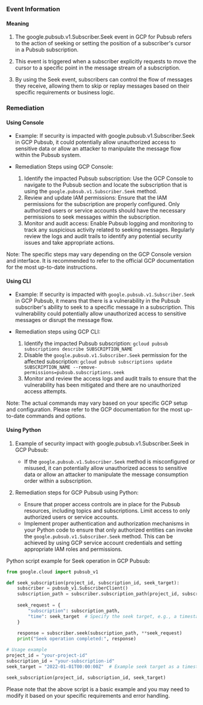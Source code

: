 
### Event Information

#### Meaning

1. The google.pubsub.v1.Subscriber.Seek event in GCP for Pubsub refers to the action of seeking or setting the position of a subscriber's cursor in a Pubsub subscription.

2. This event is triggered when a subscriber explicitly requests to move the cursor to a specific point in the message stream of a subscription.

3. By using the Seek event, subscribers can control the flow of messages they receive, allowing them to skip or replay messages based on their specific requirements or business logic.

### Remediation

#### Using Console

- Example: If security is impacted with google.pubsub.v1.Subscriber.Seek in GCP Pubsub, it could potentially allow unauthorized access to sensitive data or allow an attacker to manipulate the message flow within the Pubsub system.

- Remediation Steps using GCP Console:
  1. Identify the impacted Pubsub subscription: Use the GCP Console to navigate to the Pubsub section and locate the subscription that is using the `google.pubsub.v1.Subscriber.Seek` method.
  2. Review and update IAM permissions: Ensure that the IAM permissions for the subscription are properly configured. Only authorized users or service accounts should have the necessary permissions to seek messages within the subscription.
  3. Monitor and audit access: Enable Pubsub logging and monitoring to track any suspicious activity related to seeking messages. Regularly review the logs and audit trails to identify any potential security issues and take appropriate actions.

Note: The specific steps may vary depending on the GCP Console version and interface. It is recommended to refer to the official GCP documentation for the most up-to-date instructions.

#### Using CLI

- Example: If security is impacted with `google.pubsub.v1.Subscriber.Seek` in GCP Pubsub, it means that there is a vulnerability in the Pubsub subscriber's ability to seek to a specific message in a subscription. This vulnerability could potentially allow unauthorized access to sensitive messages or disrupt the message flow.

- Remediation steps using GCP CLI:
  1. Identify the impacted Pubsub subscription: `gcloud pubsub subscriptions describe SUBSCRIPTION_NAME`
  2. Disable the `google.pubsub.v1.Subscriber.Seek` permission for the affected subscription: `gcloud pubsub subscriptions update SUBSCRIPTION_NAME --remove-permissions=pubsub.subscriptions.seek`
  3. Monitor and review the access logs and audit trails to ensure that the vulnerability has been mitigated and there are no unauthorized access attempts.

Note: The actual commands may vary based on your specific GCP setup and configuration. Please refer to the GCP documentation for the most up-to-date commands and options.

#### Using Python

1. Example of security impact with google.pubsub.v1.Subscriber.Seek in GCP Pubsub:
   - If the `google.pubsub.v1.Subscriber.Seek` method is misconfigured or misused, it can potentially allow unauthorized access to sensitive data or allow an attacker to manipulate the message consumption order within a subscription.

2. Remediation steps for GCP Pubsub using Python:
   - Ensure that proper access controls are in place for the Pubsub resources, including topics and subscriptions. Limit access to only authorized users or service accounts.
   - Implement proper authentication and authorization mechanisms in your Python code to ensure that only authorized entities can invoke the `google.pubsub.v1.Subscriber.Seek` method. This can be achieved by using GCP service account credentials and setting appropriate IAM roles and permissions.

Python script example for Seek operation in GCP Pubsub:
```python
from google.cloud import pubsub_v1

def seek_subscription(project_id, subscription_id, seek_target):
    subscriber = pubsub_v1.SubscriberClient()
    subscription_path = subscriber.subscription_path(project_id, subscription_id)
    
    seek_request = {
        "subscription": subscription_path,
        "time": seek_target  # Specify the seek target, e.g., a timestamp or a snapshot name
    }
    
    response = subscriber.seek(subscription_path, **seek_request)
    print("Seek operation completed:", response)

# Usage example
project_id = "your-project-id"
subscription_id = "your-subscription-id"
seek_target = "2022-01-01T00:00:00Z"  # Example seek target as a timestamp

seek_subscription(project_id, subscription_id, seek_target)
```
Please note that the above script is a basic example and you may need to modify it based on your specific requirements and error handling.

